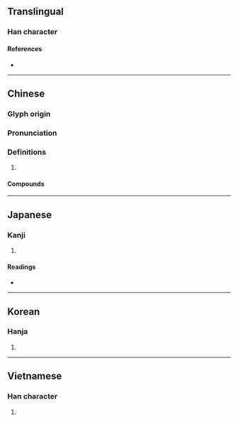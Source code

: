 {{also|凄}}
{{character info/new}}
==Translingual==

===Han character===
{{Han char|rn=85|rad=水|as=08|sn=11|four=35144|canj=EJLV|ids=⿰氵妻}}

====References====
* {{Han ref|kx=0629.230|dkj=17635|dj=1031.150|hdz=31645.020|uh=6DD2|ud=28114|bh=B259|bd=45657}}

----

==Chinese==
{{zh-forms|s=凄}}

===Glyph origin===
{{Han etym}}

===Pronunciation===
{{zh-pron
|m=qī
|c=cai1
|mn=chhe/tw,xm,zz:chhi
|mc=y
|oc=y
|cat=
}}

===Definitions===
{{zh-hanzi}}

# {{rfdef|zh}}

====Compounds====
{{zh-der|孤淒|淒冷|淒切|淒厲|淒咽|淒婉|淒慘|淒斷|淒楚|淒涼|淒淒|淒淒慘慘|淒清|淒滄|淒然|淒絕|淒緊|淒美|淒薄|淒豔|淒迷|淒風|淒風苦雨|淒飆|苦雨淒風|音容淒斷|風雨淒淒}}

----

==Japanese==

===Kanji===
{{ja-kanji|grade=|rs=水08}}

# {{defn|lang=ja|sort=水08}}

====Readings====
* {{ja-readings|on=[[せい]] (sei), [[さい]] (sai)|kun=[[さむい]] (samui)}}

----

==Korean==

===Hanja===
{{ko-hanja|hangeul=처|eumhun=|rv=cheo|mr=ch'ŏ|y=che}}

# {{defn|lang=ko|sort=水08}}

----

==Vietnamese==

===Han character===
{{vi-hantu|[[thê]]|rs=水08}}

# {{defn|lang=vi|sort=水08}}